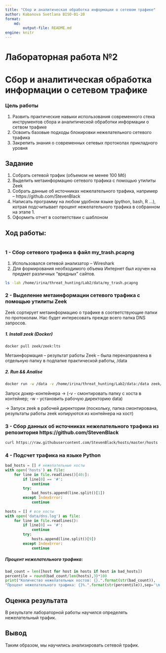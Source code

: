 ```yaml
---
title: "Сбор и аналитическая обработка информации о сетевом трафике"
author: Kabanova Svetlana BISO-01-20
format:
    md:
        output-file: README.md
engine: knitr
---
```


# Лабораторная работа №2
# Сбор и аналитическая обработка информации о сетевом трафике

### Цель работы
1. Развить практические навыки использования современного стека инструментов сбора и аналитической обработки информации о сетвом трафике
2. Освоить базовые подходы блокировки нежелательного сетевого трафика
3. Закрепить знания о современных сетевых протоколах прикладного уровня

## Задание
1. Собрать сетевой трафик (объемом не менее 100 Мб)
2. Выделить метаинформацию сетевого трафика с помощью утилиты Zeek
3. Собрать данные об источниках нежелательного трафика, например – https://github.com/StevenBlack
4. Написать программу на любом удобном языке (python, bash, R …), котрая подсчитывает процент нежелательного трафика в собранном на этапе 1.
5. Оформить отчет в соответствии с шаблоном

## Ход работы:
```r
```
### 1 - Сбор сетевого трафика в файл my_trash.pcapng
1. Использовался сетевой анализатор – Wireshark
2. Для формирования необходимого объема Интернет был изучен на предмет различных "вредных" сайтов.
```bash
ls -lah /home/irina/threat_hunting/Lab2/data/my_trash.pcapng
```

### 2 - Выделение метаинформации сетевого трафика с помощью утилиты Zeek

Zeek сортирует метаинформацию о трафике в соответствующие папки по протоколам. Нас будет интересовать прежде всего папка DNS запросов.

##### 1. Install zeek (Docker)
```
docker pull zeek/zeek:lts

```
Метаинформация – результат работы Zeek – была перенаправлена в отдельную папку в подпапке
практической работы,  /data



##### 2. Run && Analise
```bash
docker run -w /data -v /home/irina/threat_hunting/Lab2/data:/data zeek/zeek:lts zeek -C -r my_trash.pcapng
```
Запуск докер-контейнера -> 
(-v - смонтировать папку с хоста в контейнер; 
-w - установить рабочую директорию data)

-> Запуск zeek в рабочей директории
(поскольку, папка смонтирована, результаты работы zeek копируются из контейнера на хост)


### 3 - Сбор данных об источниках нежелательного трафика из репозитория https://github.com/StevenBlack
```bash
curl https://raw.githubusercontent.com/StevenBlack/hosts/master/hosts -o hosts
``` 

### 4 - Подсчет трафика на языке Python

```python
bad_hosts = [] # нежелательные хосты
with open('hosts') as file:
    for line in file.readlines()[40:]:
        if line[0] == '#':
            continue
        try:
            bad_hosts.append(line.split()[1])
        except IndexError:
            continue
        
hosts = [] # все хосты
with open('data/dns.log') as file:
    for line in file.readlines():
        if line[0] == '#':
            continue
        try:
            hosts.append(line.split()[9])
        except IndexError:
            continue
```
##### Процент нежелательного трафика:
```python
bad_count = len([host for host in hosts if host in bad_hosts])
percentile = round(bad_count/len(hosts),3)*100
print("Количество нежелательных хостов: {}.".format(str(bad_count)),
"Процент нежелательного трафика: {}%.".format(str(percentile)),sep='\n')
```


## Оценка результата
В результате лабораторной работы научился определять нежелательный трафик.

## Вывод
Таким образом, мы научились анализировать сетевой трафик.

